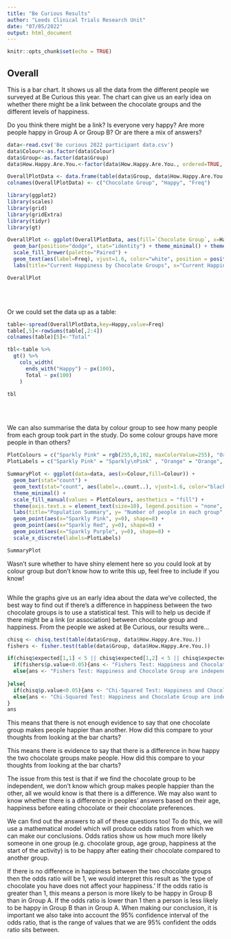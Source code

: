 ```yaml
---
title: "Be Curious Results"
author: "Leeds Clinical Trials Research Unit"
date: "07/05/2022"
output: html_document
---
```


```r
knitr::opts_chunk$set(echo = TRUE)
```

## Overall

This is a bar chart. It shows us all the data from the different people we surveyed at Be Curious this year. The chart can give us an early idea on whether there might be a link between the chocolate groups and the different levels of happiness.

Do you think there might be a link? Is everyone very happy? Are more people happy in Group A or Group B? Or are there a mix of answers?

```r
data<-read.csv('Be curious 2022 participant data.csv')
data$Colour<-as.factor(data$Colour)
data$Group<-as.factor(data$Group)
data$How.Happy.Are.You.<-factor(data$How.Happy.Are.You., ordered=TRUE, labels=c("Not Happy","Happy","Very Happy"))

OverallPlotData <- data.frame(table(data$Group, data$How.Happy.Are.You.))
colnames(OverallPlotData) <- c("Chocolate Group", "Happy", "Freq")

library(ggplot2)
library(scales)
library(grid)
library(gridExtra)
library(tidyr)
library(gt)

OverallPlot <- ggplot(OverallPlotData, aes(fill=`Chocolate Group`, x=Happy, y=Freq)) + 
  geom_bar(position="dodge", stat="identity") + theme_minimal() + theme(plot.title = element_text(size = 12,hjust=0.5)) +
  scale_fill_brewer(palette="Paired") + 
  geom_text(aes(label=Freq), vjust=1.6, color="white", position = position_dodge(0.9), size=3.5) +
  labs(title="Current Happiness by Chocolate Groups", x="Current Happiness", y="Number of Participants")

OverallPlot

```
<br><br>

Or we could set the data up as a table:
```r
table<-spread(OverallPlotData,key=Happy,value=Freq)
table[,5]<-rowSums(table[,2:4])
colnames(table)[5]<-"Total"

tbl<-table %>%
  gt() %>%
    cols_width(
      ends_with("Happy") ~ px(100),
      Total ~ px(100)
    )

tbl
```
<br><br>

We can also summarise the data by colour group to see how many people from each group took part in the study. Do some colour groups have more people in than others?

```r
PlotColours = c("Sparkly Pink" = rgb(255,0,102, maxColorValue=255), "Orange" = rgb(255,122,31, maxColorValue=255), "Dark Blue"= rgb(68,117,161, maxColorValue=255), "Sparkly Purple"= rgb(153,51,102, maxColorValue=255), "Red"= rgb(255,0,0, maxColorValue=255), "Light Blue"= rgb(190,215,239, maxColorValue=255), "Teal" = rgb(0,128,128, maxColorValue=255), "Yellow" = rgb(255,255,25, maxColorValue=255), "Purple" = rgb(204,153,255, maxColorValue=255), "Sparkly Red" = rgb(255,0,0, maxColorValue=255), "Pink" = rgb(255,153,204, maxColorValue=255), "Green" = rgb(146,208,80, maxColorValue=255))
PlotLabels = c("Sparkly Pink" = "Sparkly\nPink" , "Orange" = "Orange", "Dark Blue"= "Dark\nBlue", "Sparkly Purple"= "Sparkly\nPurple", "Red"= "Red", "Light Blue"= "Light\nBlue", "Teal" = "Teal", "Yellow" = "Yellow", "Purple" = "Purple", "Sparkly Red" = "Sparkly\nRed", "Pink" = "Pink", "Green" = "Green")

SummaryPlot <- ggplot(data=data, aes(x=Colour,fill=Colour)) +
  geom_bar(stat="count") +
  geom_text(stat="count", aes(label=..count..), vjust=1.6, color="black", position = position_dodge(0.9), size=3.5) +
  theme_minimal() +
  scale_fill_manual(values = PlotColours, aesthetics = "fill") +
  theme(axis.text.x = element_text(size=10), legend.position = "none", plot.title = element_text(size = 12,hjust=0.5)) +
  labs(title="Population Summary", y= "Number of people in each group", x = "Colour Group") + labs(fill="Colour Group") +
  geom_point(aes(x="Sparkly Pink", y=0), shape=8) +
  geom_point(aes(x="Sparkly Red", y=0), shape=8) +
  geom_point(aes(x="Sparkly Purple", y=0), shape=8) +
  scale_x_discrete(labels=PlotLabels)

SummaryPlot
```


Wasn't sure whether to have shiny element here so you could look at by colour group but don't know how to write this up, feel free to include if you know!

```r

```

While the graphs give us an early idea about the data we've collected, the best way to find out if there's a difference in happiness between the two chocolate groups is to use a statistical test. This will to help us decide if there might be a link (or association) between chocolate group and happiness. From the people we asked at Be Curious, our results were...

```r
chisq <- chisq.test(table(data$Group, data$How.Happy.Are.You.))
fishers <- fisher.test(table(data$Group, data$How.Happy.Are.You.))

if(chisq$expected[1,1] < 5 || chisq$expected[1,2] < 5 || chisq$expected[1,3] < 5 || chisq$expected[2,1] < 5 || chisq$expected[2,2] < 5 || chisq$expected[2,3] < 5){
  if(fishers$p.value<0.05){ans <- "Fishers Test: Happiness and Chocolate Group are not independent"}
  else{ans <- "Fishers Test: Happiness and Chocolate Group are independent"}
  
}else{
  if(chisq$p.value<0.05){ans <- "Chi-Squared Test: Happiness and Chocolate Group are not independent"}
  else{ans <- "Chi-Squared Test: Happiness and Chocolate Group are independent"}
}
ans
```
<!-- #!DELETE ONE OF THESE ACCORDING TO THE RESULT! -->

This means that there is not enough evidence to say that one chocolate group makes people happier than another. How did this compare to your thoughts from looking at the bar charts?

This means there is evidence to say that there is a difference in how happy the two chocolate groups make people. How did this compare to your thoughts from looking at the bar charts?

<!-- #!DO NOT DELETE FROM HERE! -->
The issue from this test is that if we find the chocolate group to be independent, we don't know which group makes people happier than the other, all we would know is that there is a difference. We may also want to know whether there is a difference in peoples' answers based on their age, happiness before eating chocolate or their chocolate preferences.

We can find out the answers to all of these questions too! To do this, we will use a mathematical model which will produce odds ratios from which we can make our conclusions. Odds ratios show us how much more likely someone in one group (e.g. chocolate group, age group, happiness at the start of the activity) is to be happy after eating their chocolate compared to another group.

If there is no difference in happiness between the two chocolate groups then the odds ratio will be 1, we would interpret this result as 'the type of chocolate you have does not affect your happiness.' If the odds ratio is greater than 1, this means a person is more likely to be happy in Group B than in Group A. If the odds ratio is lower than 1 then a person is less likely to be happy in Group B  than in Group A. When making our conclusion, it is important we also take into account the 95% confidence interval of the odds ratio, that is the range of values that we are 95% confident the odds ratio sits between.